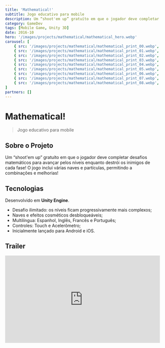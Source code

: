 ```yaml
---
title: 'Mathematical!'
subtitle: Jogo educativo para mobile
description: Um “shoot'em up” gratuíto em que o jogador deve completar desafios matemáticos para avançar pelos níveis enquanto destrói os inimigos de cada fase!
category: GameDev
tags: [Mobile Game, Unity 3D]
date: 2016-10
hero: '/images/projects/mathematical/mathematical_hero.webp'
carousel: [
	{ src: '/images/projects/mathematical/mathematical_print_00.webp', title: 'Título', description: 'Descrição' },
	{ src: '/images/projects/mathematical/mathematical_print_01.webp', title: 'Título', description: 'Descrição' },
	{ src: '/images/projects/mathematical/mathematical_print_02.webp', title: 'Título', description: 'Descrição' },
	{ src: '/images/projects/mathematical/mathematical_print_03.webp', title: 'Título', description: 'Descrição' },
	{ src: '/images/projects/mathematical/mathematical_print_04.webp', title: 'Título', description: 'Descrição' },
	{ src: '/images/projects/mathematical/mathematical_print_05.webp', title: 'Título', description: 'Descrição' },
	{ src: '/images/projects/mathematical/mathematical_print_06.webp', title: 'Título', description: 'Descrição' },
	{ src: '/images/projects/mathematical/mathematical_print_07.webp', title: 'Título', description: 'Descrição' },
	{ src: '/images/projects/mathematical/mathematical_print_08.webp', title: 'Título', description: 'Descrição' },
]
partners: []
---
```


# Mathematical!

> Jogo educativo para mobile

## Sobre o Projeto

Um “shoot'em up” gratuíto em que o jogador deve completar desafios matemáticos para avançar pelos níveis enquanto destrói os inimigos de cada fase! O jogo inclui várias naves e partículas, permitindo a combinações e melhorias!

## Tecnologias

Desenvolvido em **Unity Engine**.

-   Desafio ilimitado: os níveis ficam progressivamente mais complexos;
-   Naves e efeitos cosméticos desbloqueáveis;
-   Multilíngua: Espanhol, Inglês, Francês e Português;
-   Controles: Touch e Acelerômetro;
-   Inicialmente lançado para Android e iOS.

## Trailer

<iframe
	width="100%"
	style="aspect-ratio: 16/9"
	src="https://www.youtube.com/embed/XHWtE-v_wGg"
	title="YouTube video player"
	frameborder="0"
	allow="accelerometer; autoplay; clipboard-write; encrypted-media; gyroscope; picture-in-picture"
	allowfullscreen
></iframe>